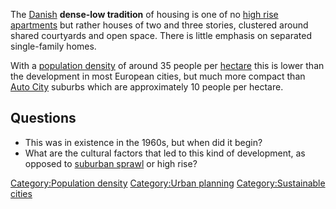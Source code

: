 The [[Denmark|Danish]] '''dense-low tradition''' of housing is one of no [[high rise]] [[apartments]] but rather houses of two and three stories, clustered around shared courtyards and open space. There is little emphasis on separated single-family homes.

With a [[population density]] of around 35 people per [[Glossary_of_sustainability_terms#H|hectare]] this is lower than the development in most European cities, but much more compact than [[Auto City]] suburbs which are approximately 10 people per hectare.

== Questions ==

* This was in existence in the 1960s, but when did it begin?{{sp}}
* What are the cultural factors that led to this kind of development, as opposed to [[suburban sprawl]] or high rise?

{{stub}}

[[Category:Population density]]
[[Category:Urban planning]]
[[Category:Sustainable cities]]